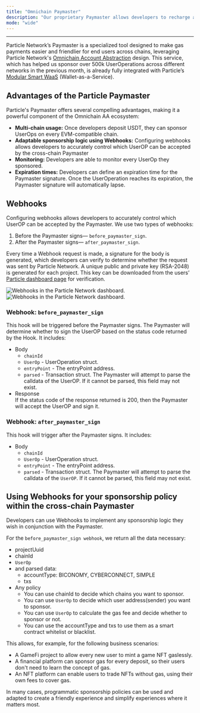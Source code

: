 ```yaml
---
title: "Omnichain Paymaster"
description: "Our proprietary Paymaster allows developers to recharge and spend across different chains."
mode: "wide"
---
```


***

Particle Network’s Paymaster is a specialized tool designed to make gas payments easier and friendlier for end users across chains, leveraging Particle Network's [Omnichain Account Abstraction](https://particlenetwork.readme.io/docs/omnichain-account-abstraction) design. This service, which has helped us sponsor over 500k UserOperations across different networks in the previous month, is already fully integrated with Particle’s [Modular Smart WaaS](/landing/wallet-abstraction/waas/overview) (Wallet-as-a-Service).

## Advantages of the Particle Paymaster

Particle's Paymaster offers several compelling advantages, making it a powerful component of the Omnichain AA ecosystem:

- **Multi-chain usage:** Once developers deposit USDT, they can sponsor UserOps on every EVM-compatible chain.
- **Adaptable sponsorship logic using Webhooks:** Configuring webhooks allows developers to accurately control which UserOP can be accepted by the cross-chain Paymaster
- **Monitoring:** Developers are able to monitor every UserOp they sponsored.
- **Expiration times:** Developers can define an expiration time for the Paymaster signature. Once the UserOperation reaches its expiration, the Paymaster signature will automatically lapse.

## Webhooks

Configuring webhooks allows developers to accurately control which UserOP can be accepted by the Paymaster. We use two types of webhooks:

1. Before the Paymaster signs— `before_paymaster_sign`.
2. After the Paymaster signs— `after_paymaster_sign`.

Every time a Webhook request is made, a signature for the body is generated, which developers can verify to determine whether the request was sent by Particle Network. A unique public and private key (RSA-2048) is generated for each project. This key can be downloaded from the users’ [Particle dashboard page](https://dashboard.particle.network/#/login) for verification.

<Frame caption="Webhooks in the Particle Network dashboard.">
<img
  className="block dark:hidden"
  src="/landing/wallet-abstraction/waas/images/webhooks.png"
  alt="Webhooks in the Particle Network dashboard."
/>
<img
  className="hidden dark:block"
  src="/landing/wallet-abstraction/waas/images/webhooks.png"
  alt="Webhooks in the Particle Network dashboard."
/>
</Frame>

### Webhook: `before_paymaster_sign`

This hook will be triggered before the Paymaster signs. The Paymaster will determine whether to sign the UserOP based on the status code returned by the Hook. It includes:

- Body
  - `chainId`
  - `UserOp` - UserOperation struct.
  - `entryPoint` - The entryPoint address.
  - `parsed` - Transaction struct. The Paymaster will attempt to parse the calldata of the UserOP. If it cannot be parsed, this field may not exist.
- Response  
  If the status code of the response returned is 200, then the Paymaster will accept the UserOP and sign it.

### Webhook: `after_paymaster_sign`

This hook will trigger after the Paymaster signs. It includes:

- Body
  - `chainId`
  - `UserOp` - UserOperation struct.
  - `entryPoint` - The entryPoint address.
  - `parsed` - Transaction struct. The Paymaster will attempt to parse the calldata of the `UserOP`. If it cannot be parsed, this field may not exist.

## Using Webhooks for your sponsorship policy within the cross-chain Paymaster

Developers can use Webhooks to implement any sponsorship logic they wish in conjunction with the Paymaster.

For the `before_paymaster_sign webhook`, we return all the data necessary:

- projectUuid
- chainId
- `UserOp`
- and parsed data:
  - accountType: BICONOMY, CYBERCONNECT, SIMPLE
  - txs
- Any policy
  - You can use chainId to decide which chains you want to sponsor.
  - You can use `UserOp` to decide which user address(sender) you want to sponsor.
  - You can use `UserOp` to calculate the gas fee and decide whether to sponsor or not.
  - You can use the accountType and txs to use them as a smart contract whitelist or blacklist.

This allows, for example, for the following business scenarios:

- A GameFi project to allow every new user to mint a game NFT gaslessly.
- A financial platform can sponsor gas for every deposit, so their users don't need to learn the concept of gas.
- An NFT platform can enable users to trade NFTs without gas, using their own fees to cover gas.

In many cases, programmatic sponsorship policies can be used and adapted to create a friendly experience and simplify experiences where it matters most.